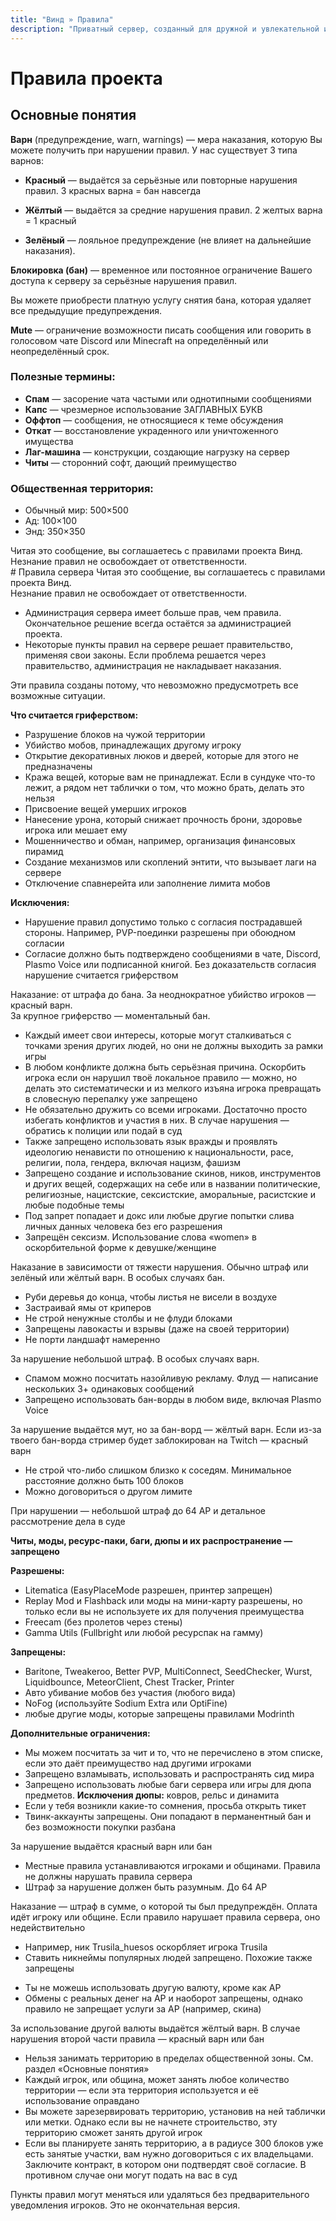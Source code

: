 ```yaml
---
title: "Винд » Правила"
description: "Приватный сервер, созданный для дружной и увлекательной игры."
---
```


# Правила проекта

## Основные понятия

**Варн** (предупреждение, warn, warnings) — мера наказания, которую Вы можете получить при нарушении правил. У нас существует 3 типа варнов:

- **Красный** — выдаётся за серьёзные или повторные нарушения правил.
  <Alert type="danger">
  3 красных варна = бан навсегда
  </Alert>

- **Жёлтый** — выдаётся за средние нарушения правил.
  <Alert type="warning">
  2 желтых варна = 1 красный
  </Alert>

- **Зелёный** — лояльное предупреждение (не влияет на дальнейшие наказания).

**Блокировка (бан)** — временное или постоянное ограничение Вашего доступа к серверу за серьёзные нарушения правил.

Вы можете приобрести платную услугу снятия бана, которая удаляет все предыдущие предупреждения.

**Mute** — ограничение возможности писать сообщения или говорить в голосовом чате Discord или Minecraft на определённый или неопределённый срок.

### Полезные термины:

- **Спам** — засорение чата частыми или однотипными сообщениями
- **Капс** — чрезмерное использование ЗАГЛАВНЫХ БУКВ
- **Оффтоп** — сообщения, не относящиеся к теме обсуждения
- **Откат** — восстановление украденного или уничтоженного имущества
- **Лаг-машина** — конструкции, создающие нагрузку на сервер
- **Читы** — сторонний софт, дающий преимущество

### Общественная территория:

- Обычный мир: 500×500
- Ад: 100×100
- Энд: 350×350

<Alert type="info">
Читая это сообщение, вы соглашаетесь с правилами проекта Винд.<br />
Незнание правил не освобождает от ответственности.
</Alert>
<br/>
# Правила сервера

<Alert type="info">
Читая это сообщение, вы соглашаетесь с правилами проекта Винд.<br />
Незнание правил не освобождает от ответственности.
</Alert>

<Dropdown title="Основные правила игры">

- Администрация сервера имеет больше прав, чем правила. Окончательное решение всегда остаётся за администрацией проекта.
- Некоторые пункты правил на сервере решает правительство, применяя свои законы. Если проблема решается через правительство, администрация не накладывает наказания.
<Alert type="danger">
Эти правила созданы потому, что невозможно предусмотреть все возможные ситуации.
</Alert>

</Dropdown>

<Dropdown title="Не разрушайте, не крадите, не наносите урон игрокам">

**Что считается гриферством:**
- Разрушение блоков на чужой территории
- Убийство мобов, принадлежащих другому игроку
- Открытие декоративных люков и дверей, которые для этого не предназначены
- Кража вещей, которые вам не принадлежат. Если в сундуке что-то лежит, а рядом нет таблички о том, что можно брать, делать это нельзя
- Присвоение вещей умерших игроков
- Нанесение урона, который снижает прочность брони, здоровье игрока или мешает ему
- Мошенничество и обман, например, организация финансовых пирамид
- Создание механизмов или скоплений энтити, что вызывает лаги на сервере
- Отключение спавнерейта или заполнение лимита мобов

**Исключения:**
- Нарушение правил допустимо только с согласия пострадавшей стороны. Например, PVP-поединки разрешены при обоюдном согласии
- Согласие должно быть подтверждено сообщениями в чате, Discord, Plasmo Voice или подписанной книгой. Без доказательств согласия нарушение считается гриферством

<Alert type="danger">
Наказание: от штрафа до бана. За неоднократное убийство игроков — красный варн.<br />
За крупное гриферство — моментальный бан.
</Alert>

</Dropdown>

<Dropdown title="Не провоцируй конфликты">

- Каждый имеет свои интересы, которые могут сталкиваться с точками зрения других людей, но они не должны выходить за рамки игры
- В любом конфликте должна быть серьёзная причина. Оскорбить игрока если он нарушил твоё локальное правило — можно, но делать это систематически и из мелкого изъяна игрока превращать в словесную перепалку уже запрещено
- Не обязательно дружить со всеми игроками. Достаточно просто избегать конфликтов и участия в них. В случае нарушения — обратись к полиции или подай в суд
- Также запрещено использовать язык вражды и проявлять идеологию ненависти по отношению к национальности, расе, религии, пола, гендера, включая нацизм, фашизм
- Запрещено создание и использование скинов, ников, инструментов и других вещей, содержащих на себе или в названии политические, религиозные, нацистские, сексистские, аморальные, расистские и любые подобные темы
- Под запрет попадает и докс или любые другие попытки слива личных данных человека без его разрешения
- Запрещён сексизм. Использование слова «women» в оскорбительной форме к девушке/женщине

<Alert type="warning">
Наказание в зависимости от тяжести нарушения. Обычно штраф или зелёный или жёлтый варн. В особых случаях бан.
</Alert>

</Dropdown>

<Dropdown title="Не порти мир и не флуди блоками">

- Руби деревья до конца, чтобы листья не висели в воздухе
- Застраивай ямы от криперов
- Не строй ненужные столбы и не флуди блоками
- Запрещены лавокасты и взрывы (даже на своей территории)
- Не порти ландшафт намеренно

<Alert type="warning">
За нарушение небольшой штраф. В особых случаях варн.
</Alert>

</Dropdown>

<Dropdown title="Не спамь и не флуди. Использование бан-вордов запрещено">

- Спамом можно посчитать назойливую рекламу. Флуд — написание нескольких 3+ одинаковых сообщений
- Запрещено использовать бан-ворды в любом виде, включая Plasmo Voice

<Alert type="warning">
За нарушение выдаётся мут, но за бан-ворд — жёлтый варн. Если из-за твоего бан-ворда стример будет заблокирован на Twitch — красный варн
</Alert>

</Dropdown>

<Dropdown title="Держи дистанцию с соседями">

- Не строй что-либо слишком близко к соседям. Минимальное расстояние должно быть 100 блоков
- Можно договориться о другом лимите

<Alert type="info">
При нарушении — небольшой штраф до 64 АР и детальное рассмотрение дела в суде
</Alert>

</Dropdown>

<Dropdown title="Не читери, не дюпай и не используй баги">

**Читы, моды, ресурс-паки, баги, дюпы и их распространение — запрещено**

**Разрешены:**
- Litematica (EasyPlaceMode разрешен, принтер запрещен)
- Replay Mod и Flashback или моды на мини-карту разрешены, но только если вы не используете их для получения преимущества
- Freecam (без пролетов через стены)
- Gamma Utils (Fullbright или любой ресурспак на гамму)

**Запрещены:**
- Baritone, Tweakeroo, Better PVP, MultiConnect, SeedChecker, Wurst, Liquidbounce, MeteorClient, Chest Tracker, Printer
- Авто убивание мобов без участия (любого вида)
- NoFog (используйте Sodium Extra или OptiFine)
- любые другие моды, которые запрещены правилами Modrinth

**Дополнительные ограничения:**
- Мы можем посчитать за чит и то, что не перечислено в этом списке, если это даёт преимущество над другими игроками
- Запрещено взламывать, использовать и распространять сид мира
- Запрещено использовать любые баги сервера или игры для дюпа предметов. **Исключения дюпы:** ковров, рельс и динамита
- Если у тебя возникли какие-то сомнения, просьба открыть тикет
- Твинк-аккаунты запрещены. Они попадают в перманентный бан и без возможности покупки разбана

<Alert type="danger">
За нарушение выдаётся красный варн или бан
</Alert>

</Dropdown>

<Dropdown title="Следуй местным правилам">

- Местные правила устанавливаются игроками и общинами. Правила не должны нарушать правила сервера
- Штраф за нарушение должен быть разумным. До 64 АР

<Alert type="info">
Наказание — штраф в сумме, о которой ты был предупреждён. Оплата идёт игроку или общине. Если правило нарушает правила сервера, оно недействительно
</Alert>

</Dropdown>

<Dropdown title="Запрещены похожие, оскорбительные или популярные ники">

- Например, ник Trusila_huesos оскорбляет игрока Trusila
- Ставить никнеймы популярных людей запрещено. Похожие также запрещены

</Dropdown>

<Dropdown title="Валюта — Алмазная Руда">

- Ты не можешь использовать другую валюту, кроме как АР
- Обмены с реальных денег на АР и наоборот запрещены, однако правило не запрещает услуги за АР (например, скина)

<Alert type="warning">
За использование другой валюты выдаётся жёлтый варн. В случае нарушения второй части правила — красный варн или бан
</Alert>

</Dropdown>

<Dropdown title="Правила занятия территории">

- Нельзя занимать территорию в пределах общественной зоны. См. раздел «Основные понятия»
- Каждый игрок, или община, может занять любое количество территории — если эта территория используется и её использование оправдано
- Вы можете зарезервировать территорию, установив на ней таблички или метки. Однако если вы не начнете строительство, эту территорию сможет занять другой игрок
- Если вы планируете занять территорию, а в радиусе 300 блоков уже есть занятые участки, вам нужно договориться с их владельцами. Заключите контракт, в котором они подтвердят своё согласие. В противном случае они могут подать на вас в суд

</Dropdown>

<Dropdown title="Изменения правил">

Пункты правил могут меняться или удаляться без предварительного уведомления игроков. Это не окончательная версия.
</Dropdown>
